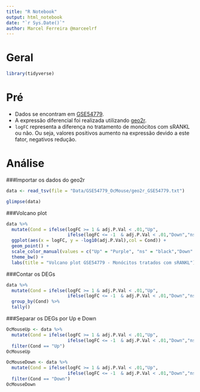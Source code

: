 ```yaml
---
title: "R Notebook"
output: html_notebook
date: "`r Sys.Date()`"
author: Marcel Ferreira @marceelrf
---
```


# Geral
```r
library(tidyverse)
```


# Pré
- Dados se encontram em [GSE54779](https://www.ncbi.nlm.nih.gov/geo/query/acc.cgi?acc=GSE54779).  
- A expressão diferencial foi realizada utilizando [geo2r](https://www.ncbi.nlm.nih.gov/geo/geo2r/).  
- `logFC` representa a diferença no tratamento de monócitos com sRANKL ou não. Ou seja, valores positivos aumento na expressão devido a este fator, negativos redução.  

# Análise
###Importar os dados do geo2r
```r
data <- read_tsv(file = "Data/GSE54779_OcMouse/geo2r_GSE54779.txt")

```
```r
glimpse(data)
```


###Volcano plot
```r
data %>% 
  mutate(Cond = ifelse(logFC >= 1 & adj.P.Val < .01,"Up",
                       ifelse(logFC <= -1  & adj.P.Val < .01,"Down","ns"))) %>% 
  ggplot(aes(x = logFC, y = -log10(adj.P.Val),col = Cond)) +
  geom_point() +
  scale_color_manual(values = c("Up" = "Purple", "ns" = "black","Down" = "red")) +
  theme_bw() +
  labs(title = "Volcano plot GSE54779 - Monócitos tratados com sRANKL")
```

###Contar os DEGs
```r
data %>% 
  mutate(Cond = ifelse(logFC >= 1 & adj.P.Val < .01,"Up",
                       ifelse(logFC <= -1  & adj.P.Val < .01,"Down","ns"))) %>% 
  group_by(Cond) %>%
  tally()
```

###Separar os DEGs por Up e Down
```r
OcMouseUp <- data %>% 
  mutate(Cond = ifelse(logFC >= 1 & adj.P.Val < .01,"Up",
                       ifelse(logFC <= -1  & adj.P.Val < .01,"Down","ns"))) %>% 
  filter(Cond == "Up")
OcMouseUp
```
```r
OcMouseDown <- data %>% 
  mutate(Cond = ifelse(logFC >= 1 & adj.P.Val < .01,"Up",
                       ifelse(logFC <= -1  & adj.P.Val < .01,"Down","ns"))) %>% 
  filter(Cond == "Down")
OcMouseDown
```


